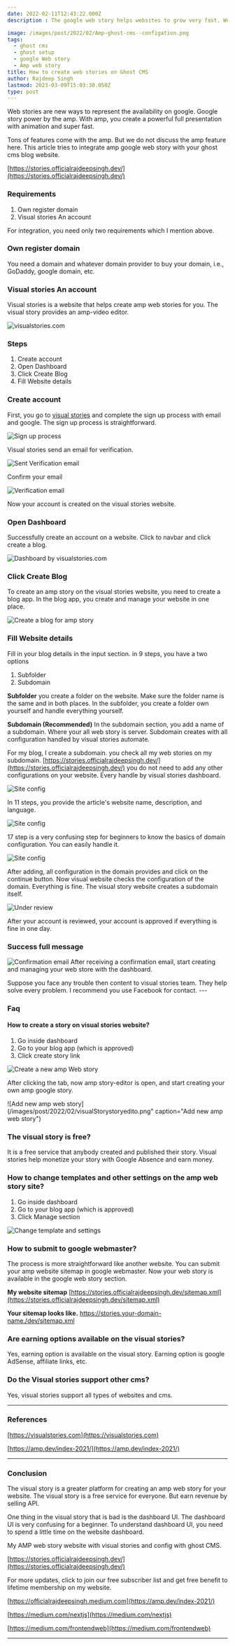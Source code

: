 ```yaml
---
date: 2022-02-11T12:43:22.000Z
description : The google web story helps websites to grow very fast. We enable AMP web stories on your website for free in the post.

image: /images/post/2022/02/Amp-ghost-cms--configation.png
tags:
  - ghost cms
  - ghost setup
  - google Web story
  - Amp web story
title: How to create web stories on Ghost CMS
author: Rajdeep Singh
lastmod: 2023-03-09T15:03:30.050Z
type: post
---
```



Web stories are new ways to represent the availability on google. Google story
power by the amp. With amp, you create a powerful full presentation with
animation and super fast.

Tons of features come with the amp. But we do not discuss the amp feature here.
This article tries to integrate amp google web story with your ghost cms blog
website.

[https://stories.officialrajdeepsingh.dev/](https://stories.officialrajdeepsingh.dev/)

### Requirements

1. Own register domain
2. Visual stories An account

For integration, you need only two requirements which I mention above.

### Own register domain

You need a domain and whatever domain provider to buy your domain, i.e.,
GoDaddy, google domain, etc.

### Visual stories An account

Visual stories is a website that helps create amp web stories for you. The
visual story provides an amp-video editor.

![visualstories.com](/images/post/2022/02/visualStory2.png "visualstories.com")

### Steps

1. Create account
2. Open Dashboard
3. Click Create Blog
4. Fill Website details

### Create account

First, you go to [visual stories](https://visualstories.com/signup) and complete
the sign up process with email and google. The sign up process is straightforward.

![Sign up process](/images/post/2022/02/visualStorysignup.png "Sign up process")

Visual stories send an email for verification.

![Sent Verification email](/images/post/2022/02/visualStoryemailverification.png "Sent Verification email")

Confirm your email

![Verification email](/images/post/2022/02/visualStoryemailverificationonemail.png "Verification email")

Now your account is created on the visual stories website.

### Open Dashboard

Successfully create an account on a website. Click to navbar and click create a
blog.

![Dashboard by visualstories.com](/images/post/2022/02/visualStory-dashboard.png "Dashboard by visualstories.com")

### Click Create Blog

To create an amp story on the visual stories website, you need to create a blog
app. In the blog app, you create and manage your website in one place.

![Create a blog for amp story](/images/post/2022/02/visualStorycreateblog.png "Create a blog for amp story")

### Fill Website details

Fill in your blog details in the input section. in 9 steps, you have a two
options

1. Subfolder
2. Subdomain

**Subfolder** you create a folder on the website. Make sure the folder name is
the same and in both places. In the subfolder, you create a folder own yourself
and handle everything yourself.

**Subdomain (Recommended)** In the subdomain section, you add a name of a
subdomain. Where your all web story is server. Subdomain creates with all
configuration handled by visual stories automate.

For my blog, I create a subdomain. you check all my web stories on my subdomain.
[https://stories.officialrajdeepsingh.dev/](https://stories.officialrajdeepsingh.dev/)
you do not need to add any other configurations on your website. Every handle by
visual stories dashboard.

![Site config](/images/post/2022/02/visualStoryblogconfig-1.png "Site config")

In 11 steps, you provide the article's website name, description, and language.

![Site config](/images/post/2022/02/visualStoryblogconfig2.png "Site config")

17 step is a very confusing step for beginners to know the basics of domain
configuration. You can easily handle it.

![Site config](/images/post/2022/02/visualStoryblogconfig3.png "Site config")

After adding, all configuration in the domain provides and click on the continue
button. Now visual website checks the configuration of the domain. Everything is
fine. The visual story website creates a subdomain itself.

![Under review](/images/post/2022/02/visualStoryfinsh.png "Under review")

After your account is reviewed, your account is approved if everything is fine
in one day.

### Success full message

![Confirmation email](/images/post/2022/02/visualStorysuceesfull-1.png "Confirmation email")
After receiving a confirmation email, start creating and managing your web store
with the dashboard.

<Alert>
Suppose you face any trouble then content to visual stories team. They help solve every problem. I recommend you use Facebook for contact.
</Alert>
---

### Faq

#### How to create a story on visual stories website?

1. Go inside dashboard
2. Go to your blog app (which is approved)
3. Click create story link

![Create a new amp Web story](/images/post/2022/02/visualStorycreatestory.png "Create a new amp Web story")

After clicking the tab, now amp story-editor is open, and start creating your
own amp google story.

![Add new amp web story](/images/post/2022/02/visualStorystoryedito.png" caption="Add new amp web story")

### The visual story is free?

It is a free service that anybody created and published their story. Visual
stories help monetize your story with Google Absence and earn money.

### How to change templates and other settings on the amp web story site?

1. Go inside dashboard
2. Go to your blog app (which is approved)
3. Click Manage section

![Change template and settings](/images/post/2022/02/visualStorySetting.png "Change template and settings")

### How to submit to google webmaster?

The process is more straightforward like another website. You can submit your
amp website sitemap in google webmaster. Now your web story is available in the
google web story section.

**My website sitemap**
[https://stories.officialrajdeepsingh.dev/sitemap.xml](https://stories.officialrajdeepsingh.dev/sitemap.xml)

**Your sitemap looks like.** https://stories.your-domain-name./dev/sitemap.xml

### Are earning options available on the visual stories?

Yes, earning option is available on the visual story. Earning option is google
AdSense, affiliate links, etc.

### Do the Visual stories support other cms?

Yes, visual stories support all types of websites and cms.

---

### References

[https://visualstories.com](https://visualstories.com)

[https://amp.dev/index-2021/](https://amp.dev/index-2021/)

---

### Conclusion

The visual story is a greater platform for creating an amp web story for your
website. The visual story is a free service for everyone. But earn revenue by
selling API.

One thing in the visual story that is bad is the dashboard UI. The dashboard UI
is very confusing for a beginner. To understand dashboard UI, you need to spend
a little time on the website dashboard.

My AMP web story website with visual stories and config with ghost CMS.

[https://stories.officialrajdeepsingh.dev/](https://stories.officialrajdeepsingh.dev/)

For more updates, click to join our free subscriber list and get free benefit to
lifetime membership on my website.

[https://officialrajdeepsingh.medium.com](https://amp.dev/index-2021/)

[https://medium.com/nextjs](https://medium.com/nextjs)

[https://medium.com/frontendweb](https://medium.com/frontendweb)

---

